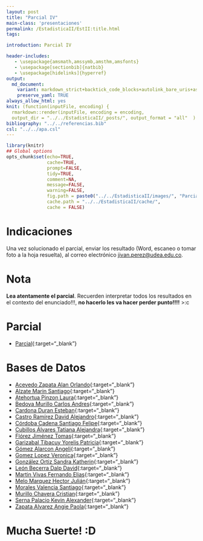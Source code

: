 ```yaml
---
layout: post
title: "Parcial IV"
main-class: 'presentaciones'
permalink: /EstadisticaII/EstII:title.html
tags:

introduction: Parcial IV

header-includes:
   - \usepackage{amsmath,amssymb,amsthm,amsfonts}
   - \usepackage[sectionbib]{natbib}
   - \usepackage[hidelinks]{hyperref}
output:
  md_document:
    variant: markdown_strict+backtick_code_blocks+autolink_bare_uris+ascii_identifiers+tex_math_single_backslash
    preserve_yaml: TRUE
always_allow_html: yes   
knit: (function(inputFile, encoding) {
  rmarkdown::render(inputFile, encoding = encoding,
  output_dir = "../../EstadisticaII/_posts/", output_format = "all"  ) })
bibliography: "../../referencias.bib"
csl: "../../apa.csl"
---
```


```r
library(knitr)
## Global options
opts_chunk$set(echo=TRUE,
               cache=TRUE,
               prompt=FALSE,
               tidy=TRUE,
               comment=NA,
               message=FALSE,
               warning=FALSE,
               fig.path = paste0("../../EstadisticaII/images/", "ParcialIV"),
               cache.path = "../../EstadisticaII/cache/",
               cache = FALSE)
```

# Indicaciones
Una vez solucionado el parcial, enviar los resultado (Word, escaneo o tomar foto a la hoja resuelta), al correo electrónico <a target="_blank" href="mailto:jivan.perez@udea.edu.co"> jivan.perez@udea.edu.co</a>. 

# Nota
**Lea atentamente el parcial**. Recuerden interpretar todos los resultados en el contexto del enunciado!!!, **no hacerlo les va hacer perder punto!!!!** >:c

# Parcial
* [Parcial](https://github.com/jiperezga/jiperezga.github.io/raw/master/Dataset/Parcial/Parcial.pdf){:target="_blank"}

# Bases de Datos
* [Acevedo Zapata Alan Orlando](https://github.com/jiperezga/jiperezga.github.io/raw/master/Dataset/Parcial/BD1152220366.xlsx){:target="_blank"}
* [Alzate Marin Santiago](https://github.com/jiperezga/jiperezga.github.io/raw/master/Dataset/Parcial/BD1020482090.xlsx){:target="_blank"}
* [Atehortua Pinzon Laura](https://github.com/jiperezga/jiperezga.github.io/raw/master/Dataset/Parcial/BD1001153829.xlsx){:target="_blank"}
* [Bedoya Murillo Carlos Andres](https://github.com/jiperezga/jiperezga.github.io/raw/master/Dataset/Parcial/BD1028041150.xlsx){:target="_blank"}
* [Cardona Duran Esteban](https://github.com/jiperezga/jiperezga.github.io/raw/master/Dataset/Parcial/BD1001577468.xlsx){:target="_blank"}
* [Castro Ramírez David Alejandro](https://github.com/jiperezga/jiperezga.github.io/raw/master/Dataset/Parcial/BD1010010825.xlsx){:target="_blank"}
* [Córdoba Cadena Santiago Felipe](https://github.com/jiperezga/jiperezga.github.io/raw/master/Dataset/Parcial/BD1004236627.xlsx){:target="_blank"}
* [Cubillos Álvares Tatiana Alejandra](https://github.com/jiperezga/jiperezga.github.io/raw/master/Dataset/Parcial/BD1152221303.xlsx){:target="_blank"}
* [Flórez Jiménez Tomas](https://github.com/jiperezga/jiperezga.github.io/raw/master/Dataset/Parcial/BD1152460117.xlsx){:target="_blank"}
* [Garizabal Tibacuy Yorelis Patricia](https://github.com/jiperezga/jiperezga.github.io/raw/master/Dataset/Parcial/BD1035435796.xlsx){:target="_blank"}
* [Gómez Alarcon Angeli](https://github.com/jiperezga/jiperezga.github.io/raw/master/Dataset/Parcial/BD1017198951.xlsx){:target="_blank"}
* [Gomez Lopez Veronica](https://github.com/jiperezga/jiperezga.github.io/raw/master/Dataset/Parcial/BD1005449882.xlsx){:target="_blank"}
* [González Ortiz Sandra Katherin](https://github.com/jiperezga/jiperezga.github.io/raw/master/Dataset/Parcial/BD1038417681.xlsx){:target="_blank"}
* [León Becerra Dalp David](https://github.com/jiperezga/jiperezga.github.io/raw/master/Dataset/Parcial/BD1067952784.xlsx){:target="_blank"}
* [Martin Vivas Fernando Elias](https://github.com/jiperezga/jiperezga.github.io/raw/master/Dataset/Parcial/BD1017250715.xlsx){:target="_blank"}
* [Melo Marquez Hector Julián](https://github.com/jiperezga/jiperezga.github.io/raw/master/Dataset/Parcial/BD1214728740.xlsx){:target="_blank"}
* [Morales Valencia Santiago](https://github.com/jiperezga/jiperezga.github.io/raw/master/Dataset/Parcial/BD1007346784.xlsx){:target="_blank"}
* [Murillo Chavera Cristian](https://github.com/jiperezga/jiperezga.github.io/raw/master/Dataset/Parcial/BD1214713668.xlsx){:target="_blank"}
* [Serna Palacio Kevin Alexander](https://github.com/jiperezga/jiperezga.github.io/raw/master/Dataset/Parcial/BD1048020998.xlsx){:target="_blank"}
* [Zapata Alvarez Angie Paola](https://github.com/jiperezga/jiperezga.github.io/raw/master/Dataset/Parcial/BD1001735143.xlsx){:target="_blank"}

<h1> Mucha Suerte! :D </h1>

